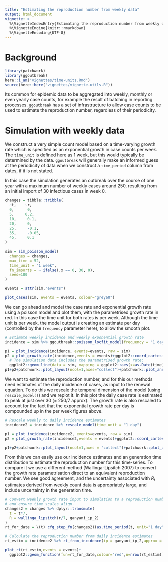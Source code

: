 ```yaml
---
title: "Estimating the reproduction number from weekly data"
output: html_document
vignette: >
  %\VignetteIndexEntry{Estimating the reproduction number from weekly data}
  %\VignetteEngine{knitr::rmarkdown}
  %\VignetteEncoding{UTF-8}
---
```


# Background

```r
library(patchwork)
library(ggoutbreak)
here::i_am("vignettes/time-units.Rmd")
source(here::here("vignettes/vignette-utils.R"))
```

Its common for epidemic data to be aggregated into weekly, monthly or even yearly 
case counts, for example the result of batching in reporting processes. 
`ggoutbreak` has a set of infrastructure to allow case counts to be 
used to estimate the reproduction number, regardless of their periodicity.

# Simulation with weekly data

We construct a very simple count model based on a time-varying growth rate which
is specified as an exponential growth in case counts per week. The `time_unit`
is defined here as 1 week, but this would typically be determined by the data.
`ggoutbreak` will generally make an informed guess at the periodicity of data
when we construct a `time_period` column from dates, if it is not stated.

In this case the simulation generates an outbreak over the course of one year
with a maximum number of weekly cases around 250, resulting from an initial
import of 30 infectious cases in week 0.

```r

changes = tibble::tribble(
  ~t,    ~r,
  0,      0,
  5,     0.2,
  10,     0.1,
  20,     0,
  25,     -0.1,
  35,     -0.05,
  45,     0.1
)
  
sim = sim_poisson_model(
  changes = changes,
  max_time = 52,
  time_unit = "1 week",
  fn_imports = ~ ifelse(.x == 0, 30, 0),
  seed=100
)

events = attr(sim,"events")

plot_cases(sim, events = events, colour="grey60")

```

We can go ahead and model the case rate and exponential growth rate using a
poisson model and plot them, with the parametrised growth rate in red. In this
case the time unit for both rates is per week. Although the time unit is per
week, the model output is creating an estimate per day (controlled by the
`frequency` parameter here), to allow the smooth plot.

```r

# Estimate weekly incidence and weekly exponential growth rate
incidence = sim %>% ggoutbreak::poisson_locfit_model(frequency = "1 day",deg = 2, window=5)

p1 = plot_incidence(incidence, events=events, raw = sim)
p2 = plot_growth_rate(incidence,events = events)+ggplot2::coord_cartesian(ylim=c(-0.05*7,+0.05*7))+
  # The simulation data includes the parametrised growth rate:
  ggplot2::geom_line(data = sim, mapping = ggplot2::aes(x=as.Date(time), y=growth), colour="red")
p1+p2+patchwork::plot_layout(ncol=1,axes="collect")+patchwork::plot_annotation(tag_levels = "A")

```

We want to estimate the reproduction number, and for this our methods need
estimates of the daily incidence of cases, as input to the renewal equation. To 
do this we rescale the temporal dimension of the model (using `rescale_model()`) 
and we replot it. In this plot the daily case rate is estimated to peak at just 
over 30 (= 250/7 approx). The growth rate is also rescaled to account for the
fact that the exponential growth rate per day is compounded up in the per week
figures above.

```r

# Rescale weekly to daily incidence estimates
incidence2 = incidence %>% rescale_model(time_unit = "1 day")

p1 = plot_incidence(incidence2, events=events, raw = sim)
p2 = plot_growth_rate(incidence2,events = events)+ggplot2::coord_cartesian(ylim=c(-0.05,+0.05))

p1+p2+patchwork::plot_layout(ncol=1,axes = "collect")+patchwork::plot_annotation(tag_level="A")
```

From this we can easily use our incidence estimates and an generation time 
distribution to estimate the reproduction number for this time-series. To compare
it we use a different method (Wallinga-Lipsitch 2007) to convert the growth rate
parametrisation direct to an equivalent reproduction number. We see good 
agreement, and the uncertainty associated with $R_t$ estimates derived from
weekly count data is appropriately large, and include uncertainty in the 
generation time.

```r

# Convert weekly growth rate input to simulation to a reproduction number
# and ensure time scales align.
changes2 = changes %>% dplyr::transmute(
  t = t*7,
  R = wallinga_lipsitch(r/7, ganyani_ip_2)
)
rt_for_date = \(t) cfg_step_fn(changes2)(as.time_period(t, unit="1 day"))

# Calculate the reproduction number from daily incidence estimates
rt_estim = incidence2 %>% rt_from_incidence(ip = ganyani_ip_2,approx = TRUE)

plot_rt(rt_estim,events = events)+
  ggplot2::geom_function(fun=rt_for_date,colour="red",n=nrow(rt_estim))

```
